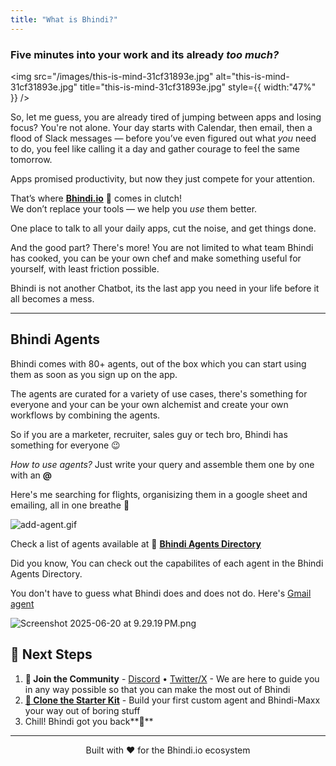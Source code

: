 ```yaml
---
title: "What is Bhindi?"
---
```


### Five minutes into your work and its already **_too much?_**

<img
  src="/images/this-is-mind-31cf31893e.jpg"
  alt="this-is-mind-31cf31893e.jpg"
  title="this-is-mind-31cf31893e.jpg"
  style={{ width:"47%" }}
/>

So, let me guess, you are already tired of jumping between apps and losing focus? You're not alone. Your day starts with Calendar, then email, then a flood of Slack messages — before you’ve even figured out what _you_ need to do, you feel like calling it a day and gather courage to feel the same tomorrow.

Apps promised productivity, but now they just compete for your attention.

That’s where [**Bhindi.io**](http://Bhindi.io)  🥳 comes in clutch\!\
We don’t replace your tools — we help you _use_ them better.

One place to talk to all your daily apps, cut the noise, and get things done.

And the good part? There's more\! You are not limited to what team Bhindi has cooked, you can be your own chef and make something useful for yourself, with least friction possible.

Bhindi is not another Chatbot, its the last app you need in your life before it all becomes a mess.

---

## Bhindi Agents

Bhindi comes with 80\+ agents, out of the box which you can start using them as soon as you sign up on the app.

The agents are curated for a variety of use cases, there's something for everyone and your can be your own alchemist and create your own workflows by combining the agents.

So if you are a marketer, recruiter, sales guy or tech bro, Bhindi has something for everyone 😉

_How to use agents?_ Just write your query and assemble them one by one with an **@**

Here's me searching for flights, organisizing them in a google sheet and emailing, all in one breathe 🧘

![add-agent.gif](/images/add-agent.gif)

Check a list of agents available at 📁 [**Bhindi Agents Directory**](https://directory.bhindi.io/)

Did you know, You can check out the capabilites of each agent in the Bhindi Agents Directory.

You don't have to guess what Bhindi does and does not do. Here's [Gmail agent](https://directory.bhindi.io/google-gmail)

![Screenshot 2025-06-20 at 9.29.19 PM.png](/images/Screenshot2025-06-20at9.29.19PM.png)

## 📖 Next Steps

1. **💬 Join the Community** - [Discord](https://discord.gg/hSfTG33ymy) • [Twitter/X](https://x.com/bhindiai) - We are here to guide you in any way possible so that you can make the most out of Bhindi
2. [**🚀 Clone the Starter Kit**](https://github.com/upsurgeio/bhindi-agent-starter) - Build your first custom agent and Bhindi-Maxx your way out of boring stuff
3. Chill\! Bhindi got you back**💚**

---

<div align="center">
Built with ❤️ for the Bhindi.io ecosystem

</div>